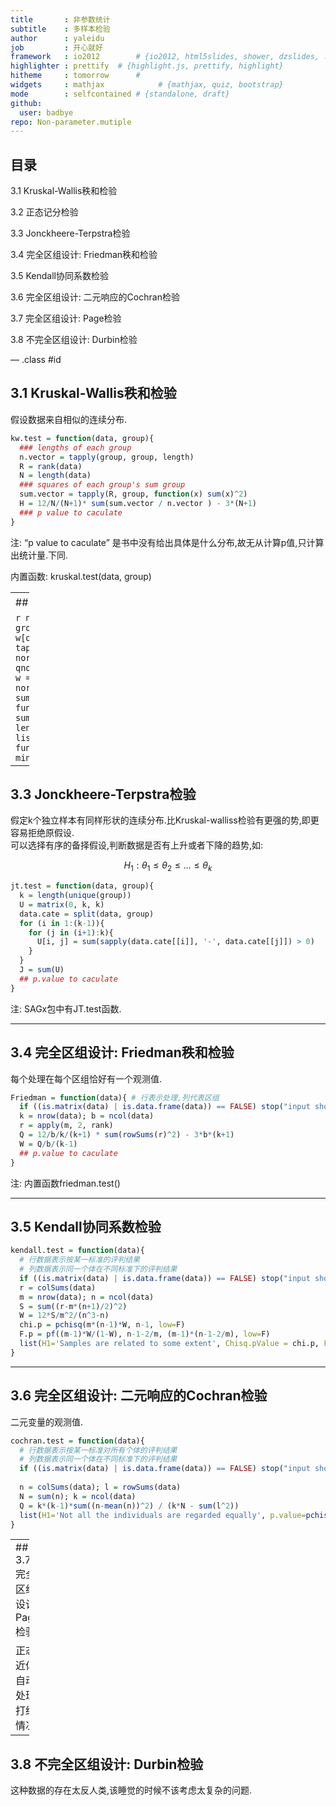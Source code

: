 ```yaml
---
title       : 非参数统计
subtitle    : 多样本检验
author      : yaleidu
job         : 开心就好
framework   : io2012        # {io2012, html5slides, shower, dzslides, ...}
highlighter : prettify  # {highlight.js, prettify, highlight}
hitheme     : tomorrow      # 
widgets     : mathjax            # {mathjax, quiz, bootstrap}
mode        : selfcontained # {standalone, draft}
github:
  user: badbye
repo: Non-parameter.mutiple
---
```

  
## 目录
  
3.1 Kruskal-Wallis秩和检验

3.2 正态记分检验

3.3 Jonckheere-Terpstra检验

3.4 完全区组设计: Friedman秩和检验

3.5 Kendall协同系数检验

3.6 完全区组设计: 二元响应的Cochran检验

3.7 完全区组设计: Page检验

3.8 不完全区组设计: Durbin检验

--- .class #id 

## 3.1 Kruskal-Wallis秩和检验
假设数据来自相似的连续分布.
```r
kw.test = function(data, group){
  ### lengths of each group
  n.vector = tapply(group, group, length)
  R = rank(data)
  N = length(data)
  ### squares of each group's sum group
  sum.vector = tapply(R, group, function(x) sum(x)^2)
  H = 12/N/(N+1)* sum(sum.vector / n.vector ) - 3*(N+1)
  ### p value to caculate
}
```

注: "p value to caculate" 是书中没有给出具体是什么分布,故无从计算p值,只计算出统计量.下同.

内置函数: kruskal.test(data, group)

---
## 3.2 正态记分检验
  
```r
norm.mutiple = function(data, group){
  w = cbind(data, group)
  w = w[order(data), ]
  n.vec = tapply(data, group, length)
  norm.score = qnorm((1:sum(n.vec))/(sum(n.vec)+1))
  w = cbind(w, 1:sum(n.vec), norm.score)
  T = (sum(n.vec)-1) * sum(tapply(norm.score, w[, 2], 
                                  function(x) sum(x)^2/length(x))) / sum(norm.score^2)
  p = pchisq(T, length(unique(group))-1)
  list(H1='H1: Not all the accumulate functions are identical', 
       p.value = min(p, 1-p))
}
```
---
  
## 3.3 Jonckheere-Terpstra检验
  
假定k个独立样本有同样形状的连续分布.比Kruskal-walliss检验有更强的势,即更容易拒绝原假设.    
可以选择有序的备择假设,判断数据是否有上升或者下降的趋势,如:
  
  $$H_1: \theta_1 \le \theta_2  \le \ldots \le \theta_k $$
  
```r
jt.test = function(data, group){
  k = length(unique(group))
  U = matrix(0, k, k)
  data.cate = split(data, group)
  for (i in 1:(k-1)){
    for (j in (i+1):k){
      U[i, j] = sum(sapply(data.cate[[i]], '-', data.cate[[j]]) > 0)
    }
  }
  J = sum(U)
  ## p.value to caculate
}
```

注: SAGx包中有JT.test函数.

---
  
## 3.4 完全区组设计: Friedman秩和检验
  
每个处理在每个区组恰好有一个观测值.

```r
Friedman = function(data){ # 行表示处理,列代表区组
  if ((is.matrix(data) | is.data.frame(data)) == FALSE) stop("input should be a matrix or a dataframe")
  k = nrow(data); b = ncol(data)
  r = apply(m, 2, rank)
  Q = 12/b/k/(k+1) * sum(rowSums(r)^2) - 3*b*(k+1)
  W = Q/b/(k-1)
  ## p.value to caculate
}
```

注: 内置函数friedman.test()

---
  
## 3.5 Kendall协同系数检验
  
```r
kendall.test = function(data){ 
  # 行数据表示按某一标准的评判结果
  # 列数据表示同一个体在不同标准下的评判结果
  if ((is.matrix(data) | is.data.frame(data)) == FALSE) stop("input should be a matrix or a dataframe")
  r = colSums(data)
  m = nrow(data); n = ncol(data)
  S = sum((r-m*(n+1)/2)^2)
  W = 12*S/m^2/(n^3-n)
  chi.p = pchisq(m*(n-1)*W, n-1, low=F)
  F.p = pf((m-1)*W/(1-W), n-1-2/m, (m-1)*(n-1-2/m), low=F)
  list(H1='Samples are related to some extent', Chisq.pValue = chi.p, F.pValue = F.p)
}
```
---
  
## 3.6 完全区组设计: 二元响应的Cochran检验
  
二元变量的观测值.

```r
cochran.test = function(data){
  # 行数据表示按某一标准对所有个体的评判结果
  # 列数据表示同一个体在不同标准下的评判结果
  if ((is.matrix(data) | is.data.frame(data)) == FALSE) stop("input should be a matrix or a dataframe")
  
  n = colSums(data); l = rowSums(data)
  N = sum(n); k = ncol(data)
  Q = k*(k-1)*sum((n-mean(n))^2) / (k*N - sum(l^2))
  list(H1='Not all the individuals are regarded equally', p.value=pchisq(Q, k-1, low=F))
}
```

---
## 3.7 完全区组设计: Page检验
  
正态近似,自动处理打结情况.
```r
page.test = function(data){
  # 行数据表示同一区组的不同处理结果
  # 列数据表示不同区组的同一处理结果
  if ((is.matrix(data) | is.data.frame(data)) == FALSE) stop("input should be a matrix or a dataframe")
  r = apply(data, 1, rank)
  R = rowSums(r)
  L = sum(R*1:length(R))
  k = ncol(data); b = nrow(data)
  u = b*k*(k+1)^2/4
  tie = as.vector(r) %% 1 == 0
  s = ifelse(all(tie), b*(k^3-k)^2,
             k*(k^2-1)*(b*k*(k^2-1)-sum(as.vector(r)[!tie]^3 - as.vector(r)[!tie])))
  Z = (L - u)/sqrt(s/144/(k-1))
  list(H1='Not all the infulences of diffierent processings are the same' , p.value=pnorm(Z, low=F))
}
```

---
## 3.8 不完全区组设计: Durbin检验
  
这种数据的存在太反人类,该睡觉的时候不该考虑太复杂的问题.
